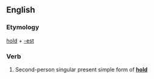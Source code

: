 ==English==

===Etymology===
[[hold]] + [[-est]]

===Verb===
{{en-verb form}}

# {{context|archaic|lang=en}} Second-person singular present simple form of '''[[hold]]'''
